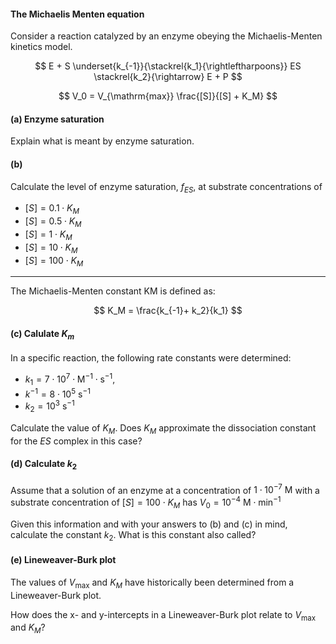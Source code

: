 #### The Michaelis Menten equation

Consider a reaction catalyzed by an enzyme obeying the Michaelis-Menten kinetics model.

$$
E + S \underset{k_{-1}}{\stackrel{k_1}{\rightleftharpoons}} ES \stackrel{k_2}{\rightarrow} E + P
$$

$$
V_0 = V_{\mathrm{max}} \frac{[S]}{[S] + K_M}
$$

#### (a) Enzyme saturation

Explain what is meant by enzyme saturation.

#### (b) 

Calculate the level of enzyme saturation, $f_{ES}$, at substrate concentrations of 

- $[S] = 0.1 \cdot K_M$
- $[S] = 0.5 \cdot K_M$
- $[S] = 1 \cdot K_M$
- $[S] = 10 \cdot K_M$
- $[S] = 100 \cdot K_M$

---

The Michaelis-Menten constant KM is defined as:

$$
K_M = \frac{k_{-1}+ k_2}{k_1}
$$

#### (c) Calulate $K_m$

In a specific reaction, the following rate constants were determined:

- $k_1 = 7 \cdot 10^7 \cdot \mathrm{M}^{-1}\cdot \mathrm{s}^{-1}$, 
- $k^{-1} = 8 \cdot 10^5 \ \mathrm{s}^{-1}$ 
- $k_2 = 10^3 \ \mathrm{s}^{-1}$

Calculate the value of $K_M$. Does $K_M$ approximate the dissociation constant for the $ES$ complex in
this case?

#### (d) Calculate $k_2$

Assume that a solution of an enzyme at a concentration of $1 \cdot 10^{-7} \ \mathrm{M}$  with a substrate concentration of 
$[S]=100\cdot K_M$ has $V_0=10^{-4} \ \mathrm{M} \cdot \mathrm{min}^{-1}$

Given this information and with your answers to (b) and (c) in mind, calculate the constant $k_2$. What is
this constant also called?

#### (e) Lineweaver-Burk plot

The values of $V_\mathrm{max}$ and $K_M$ have historically been determined from a Lineweaver-Burk plot.

How does the x- and y-intercepts in a Lineweaver-Burk plot relate to $V_\mathrm{max}$ and $K_M$?

